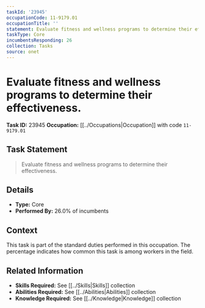 ```yaml
---
taskId: '23945'
occupationCode: 11-9179.01
occupationTitle: ''
statement: Evaluate fitness and wellness programs to determine their effectiveness.
taskType: Core
incumbentsResponding: 26
collection: Tasks
source: onet
---
```

# Evaluate fitness and wellness programs to determine their effectiveness.

**Task ID:** 23945
**Occupation:** [[../Occupations|Occupation]] with code `11-9179.01`

## Task Statement

> Evaluate fitness and wellness programs to determine their effectiveness.

## Details

- **Type:** Core
- **Performed By:** 26.0% of incumbents

## Context

This task is part of the standard duties performed in this occupation. The percentage indicates how common this task is among workers in the field.

## Related Information

- **Skills Required:** See [[../Skills|Skills]] collection
- **Abilities Required:** See [[../Abilities|Abilities]] collection
- **Knowledge Required:** See [[../Knowledge|Knowledge]] collection

